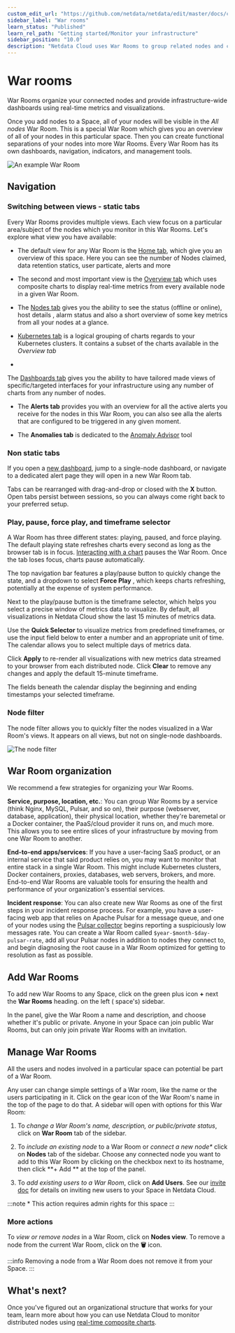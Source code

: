 ```yaml
---
custom_edit_url: "https://github.com/netdata/netdata/edit/master/docs/cloud/war-rooms.md"
sidebar_label: "War rooms"
learn_status: "Published"
learn_rel_path: "Getting started/Monitor your infrastructure"
sidebar_position: "10.0"
description: "Netdata Cloud uses War Rooms to group related nodes and create insightful compositedashboards based ontheir aggregate health and performance."
---
```

# War rooms

War Rooms organize your connected nodes and provide infrastructure-wide dashboards using real-time metrics and
visualizations.

Once you add nodes to a Space, all of your nodes will be visible in the _All nodes_ War Room. This is a special War Room
which gives you an overview of all of your nodes in this particular space. Then you can create functional separations of
your nodes into more War Rooms. Every War Room has its own dashboards, navigation, indicators, and management tools.

![An example War Room](/img/cloud/main-page.png)

## Navigation

### Switching between views - static tabs

Every War Rooms provides multiple views. Each view focus on a particular area/subject of the nodes which you monitor in
this War Rooms. Let's explore what view you have available:

- The default view for any War Room is
  the [Home tab](/docs/getting-started/monitor-your-infrastructure/home-overview-and-single-node-view#home), which give you
  an overview
  of this space. Here you can see the number of Nodes claimed, data retention statics, user particate, alerts and more

- The second and most important view is
  the [Overview tab](/docs/getting-started/monitor-your-infrastructure/home-overview-and-single-node-view#overview) which
  uses composite
  charts to display real-time metrics from every available node in a given War Room.

- The [Nodes tab](/docs/miscellaneous/nodes-view) gives you the ability to
  see the status (offline or online), host details
  , alarm status and also a short overview of some key metrics from all your nodes at a glance.

- [Kubernetes tab](/docs/miscellaneous/kubernetes-miscellaneous) is a logical
  grouping of charts regards to your Kubernetes clusters.
  It contains a subset of the charts available in the _Overview tab_

-

The [Dashboards tab](/docs/miscellaneous/build-new-dashboards)
gives you the ability to have tailored made views of
specific/targeted interfaces for your infrastructure using any number of charts from any number of nodes.

- The **Alerts tab** provides you with an overview for all the active alerts you receive for the nodes in this War Room,
  you can also see alla the alerts that are configured to be triggered in any given moment.

- The **Anomalies tab** is dedicated to
  the [Anomaly Advisor](/docs/troubleshooting-and-machine-learning/anomaly-advisor) tool

### Non static tabs

If you open
a [new dashboard](/docs/miscellaneous/build-new-dashboards),
jump to a single-node dashboard, or navigate to a dedicated alert page they will open in a new War Room tab.

Tabs can be rearranged with drag-and-drop or closed with the **X** button. Open tabs persist between sessions, so you
can always come right back to your preferred setup.

### Play, pause, force play, and timeframe selector

A War Room has three different states: playing, paused, and force playing. The default playing state refreshes charts
every second as long as the browser tab is in
focus. [Interacting with a chart](/docs/getting-started/monitor-your-infrastructure/interact-with-charts)
pauses
the War Room. Once the tab loses focus, charts pause automatically.

The top navigation bar features a play/pause button to quickly change the state, and a dropdown to select **Force Play**
, which keeps charts refreshing, potentially at the expense of system performance.

Next to the play/pause button is the timeframe selector, which helps you select a precise window of metrics data to
visualize. By default, all visualizations in Netdata Cloud show the last 15 minutes of metrics data.

Use the **Quick Selector** to visualize metrics from predefined timeframes, or use the input field below to enter a
number and an appropriate unit of time. The calendar allows you to select multiple days of metrics data.

Click **Apply** to re-render all visualizations with new metrics data streamed to your browser from each distributed
node. Click **Clear** to remove any changes and apply the default 15-minute timeframe.

The fields beneath the calendar display the beginning and ending timestamps your selected timeframe.

### Node filter

The node filter allows you to quickly filter the nodes visualized in a War Room's views. It appears on all views, but
not on single-node dashboards.

![The node filter](https://user-images.githubusercontent.com/12612986/172674440-df224058-2b2c-41da-bb45-f4eb82e342e5.png)

## War Room organization

We recommend a few strategies for organizing your War Rooms.

**Service, purpose, location, etc.**: You can group War Rooms by a service (think Nginx, MySQL, Pulsar, and so on),
their purpose (webserver, database, application), their physical location, whether they're baremetal or a Docker
container, the PaaS/cloud provider it runs on, and much more. This allows you to see entire slices of your
infrastructure by moving from one War Room to another.

**End-to-end apps/services**: If you have a user-facing SaaS product, or an internal service that said product relies
on, you may want to monitor that entire stack in a single War Room. This might include Kubernetes clusters, Docker
containers, proxies, databases, web servers, brokers, and more. End-to-end War Rooms are valuable tools for ensuring the
health and performance of your organization's essential services.

**Incident response**: You can also create new War Rooms as one of the first steps in your incident response process.
For example, you have a user-facing web app that relies on Apache Pulsar for a message queue, and one of your nodes
using the [Pulsar collector](/docs/data-collection/monitor-anything/Message%20Brokers/Pulsar) begins
reporting a suspiciously low messages rate. You can create a War Room called `$year-$month-$day-pulsar-rate`, add all
your Pulsar nodes in addition to nodes they connect to, and begin diagnosing the root cause in a War Room optimized for
getting to resolution as fast as possible.

## Add War Rooms

To add new War Rooms to any Space, click on the green plus icon **+** next the **War Rooms** heading. on the left (
space's) sidebar.

In the panel, give the War Room a name and description, and choose whether it's public or private. Anyone in your Space
can join public War Rooms, but can only join private War Rooms with an invitation.

## Manage War Rooms

All the users and nodes involved in a particular space can potential be part of a War Room.

Any user can change simple settings of a War room, like the name or the users participating in it. Click on the gear
icon of the War Room's name in the top of the page to do that. A sidebar will open with options for this War Room:

1. To _change a War Room's name, description, or public/private status_, click on **War Room** tab of the sidebar.

2. To _include an existing node_ to a War Room or _connect a new node*_ click on **Nodes** tab of the sidebar. Choose
   any
   connected node you want to add to this War Room by clicking on the checkbox next to its hostname, then click **+ Add
   **
   at the top of the panel.

3. To _add existing users to a War Room_, click on **Add Users**. See
   our [invite doc](/docs/getting-started/monitor-your-infrastructure/invite-your-team)
   for details on inviting new users to your Space in Netdata Cloud.

:::note
\* This action requires admin rights for this space
:::

### More actions

To _view or remove nodes_ in a War Room, click on **Nodes view**. To remove a node from the current War Room, click on
the **🗑** icon.

:::info
Removing a node from a War Room does not remove it from your Space.
:::

## What's next?

Once you've figured out an organizational structure that works for your team, learn more about how you can use Netdata
Cloud to monitor distributed nodes
using [real-time composite charts](/docs/getting-started/monitor-your-infrastructure/home-overview-and-single-node-view).
